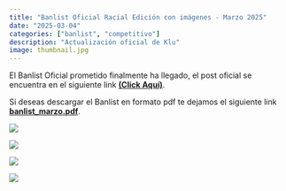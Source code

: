 ```yaml
---
title: "Banlist Oficial Racial Edición con imágenes - Marzo 2025"
date: "2025-03-04"
categories: ["banlist", "competitivo"]
description: "Actualización oficial de Klu"
image: thumbnail.jpg
---
```


El Banlist Oficial prometido finalmente ha llegado, el post oficial se encuentra en el siguiente link [**(Click Aquí)**](https://blog.myl.cl/banlist-racial-edicion-primer-bloque/).

Si deseas descargar el Banlist en formato pdf te dejamos el siguiente link [**banlist_marzo.pdf**](https://drive.google.com/file/d/1P4rVRfJYONjgUQiGq6REccx6VL3BsPFQ/view?usp=sharing).

![](base_bl_esMarzo 2025.jpg){fig-alt="Banlist Oficial Klu Marzo 2025 - Espada Sagrada" fig-align="center"}

![](base_bl_heMarzo 2025.jpg){fig-alt="Banlist Oficial Klu Marzo 2025 - Helénica" fig-align="center"}

![](base_bl_hddMarzo 2025.jpg){fig-alt="Banlist Oficial Klu Marzo 2025 - Hijos de Daana" fig-align="center"}

![](base_bl_raMarzo 2025.jpg){fig-alt="Banlist Oficial Klu Marzo 2025 - Hijos de Ra" fig-align="center"}
